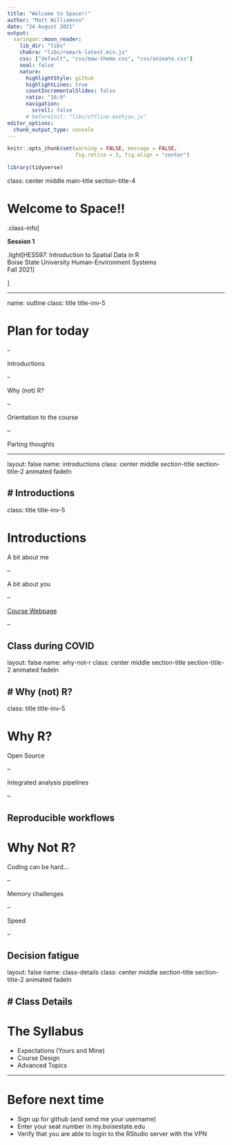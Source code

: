 ```yaml
---
title: "Welcome to Space!!"
author: "Matt Williamson"
date: "24 August 2021"
output:
  xaringan::moon_reader:
    lib_dir: "libs"
    chakra: "libs/remark-latest.min.js"
    css: ["default", "css/maw-theme.css", "css/animate.css"]        
    seal: false
    nature:
      highlightStyle: github
      highlightLines: true
      countIncrementalSlides: false
      ratio: "16:9"
      navigation:
        scroll: false
      # beforeInit: "libs/offline-mathjax.js"
editor_options: 
  chunk_output_type: console
---
```


```r
knitr::opts_chunk$set(warning = FALSE, message = FALSE, 
                      fig.retina = 3, fig.align = "center")
```


```r
library(tidyverse)
```



class: center middle main-title section-title-4

# Welcome to Space!!

.class-info[

**Session 1**

.light[HES597: Introduction to Spatial Data in R<br>
Boise State University Human-Environment Systems<br>
Fall 2021]

]

---

name: outline
class: title title-inv-5

# Plan for today

--

Introductions

--

Why (not) R?

--

Orientation to the course

--

Parting thoughts


---

layout: false
name: introductions
class: center middle section-title section-title-2 animated fadeIn

# Introductions
---

class: title title-inv-5

# Introductions

A bit about me

--

A bit about you

--

[Course Webpage](https://isdrfall21.spaseslab.com)

--

Class during COVID
---

layout: false
name: why-not-r
class: center middle section-title section-title-2 animated fadeIn

# Why (not) R?
---

class: title title-inv-5

# Why R?

Open Source

--

Integrated analysis pipelines

--

Reproducible workflows 
---

# Why Not R?

Coding can be hard...

--

Memory challenges

--

Speed

--

Decision fatigue
---
layout: false
name: class-details
class: center middle section-title section-title-2 animated fadeIn

# Class Details
---
# The Syllabus

- Expectations (Yours and Mine)
- Course Design
- Advanced Topics

---
# Before next time
- Sign up for github (and send me your username)
- Enter your seat number in my.boisestate.edu
- Verify that you are able to login to the RStudio server with the VPN